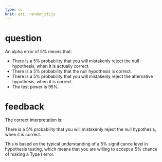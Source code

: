 ```yaml
---
type: sc
knit: qti::render_qtijs
---
```


# question

An alpha error of 5% means that:

- There is a 5% probability that you will mistakenly reject the null hypothesis, when it is actually correct. <!-- First option is treated as the correct one by default. -->
- There is a 5% probability that the null hypothesis is correct.
- There is a 5% probability that you will mistakenly reject the alternative hypothesis, when it is correct.
- The test power is 95%.

# feedback

The correct interpretation is:

There is a 5% probability that you will mistakenly reject the null hypothesis, when it is correct.

This is based on the typical understanding of a 5% significance level in hypothesis testing, which means that you are willing to accept a 5% chance of making a Type I error.
